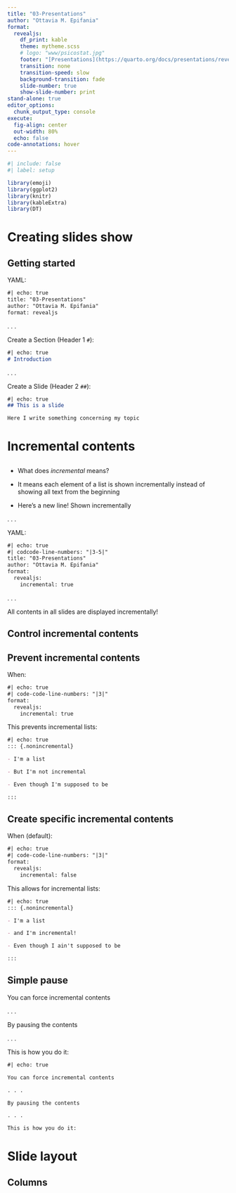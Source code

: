 ```yaml
---
title: "03-Presentations"
author: "Ottavia M. Epifania"
format: 
  revealjs: 
    df_print: kable
    theme: mytheme.scss
    # logo: "www/psicostat.jpg"
    footer: "[Presentations](https://quarto.org/docs/presentations/revealjs/)"
    transition: none
    transition-speed: slow
    background-transition: fade
    slide-number: true
    show-slide-number: print
stand-alone: true
editor_options: 
  chunk_output_type: console
execute: 
  fig-align: center
  out-width: 80%
  echo: false
code-annotations: hover
---
```


```r
#| include: false
#| label: setup

library(emoji)
library(ggplot2)
library(knitr)
library(kableExtra)
library(DT)
```



# Creating slides show 

## Getting started 

YAML: 

```markdown
#| echo: true
title: "03-Presentations"
author: "Ottavia M. Epifania"
format: revealjs
```

. . . 

Create a Section (Header 1 `#`):

```markdown
#| echo: true
# Introduction
```


. . . 

Create a Slide (Header 2 `##`): 

```markdown
#| echo: true
## This is a slide 

Here I write something concerning my topic
```

# Incremental contents 


## 

::: {.incremental}

- What does *incremental* means?

- It means each element of a list is shown incrementally instead of showing all text from the beginning 

- Here's a new line! Shown incrementally 

:::
. . . 

YAML: 

```markdown
#| echo: true
#| codcode-line-numbers: "|3-5|"
title: "03-Presentations"
author: "Ottavia M. Epifania"
format:
  revealjs:
    incremental: true   
```

. . . 

::: {.callout-warning}

All contents in all slides are displayed incrementally! 
:::

## Control incremental contents

:::{.panel-tabset}

## Prevent incremental contents

When: 

```markdown
#| echo: true
#| code-code-line-numbers: "|3|"
format:
  revealjs:
    incremental: true    
```


This prevents incremental lists: 


```markdown
#| echo: true
::: {.nonincremental}

- I'm a list

- But I'm not incremental 

- Even though I'm supposed to be 

:::
```




## Create specific incremental contents


When (default): 

```markdown
#| echo: true
#| code-code-line-numbers: "|3|"
format:
  revealjs:
    incremental: false  
```

This allows for incremental lists: 


```markdown
#| echo: true
::: {.nonincremental}

- I'm a list

- and I'm incremental! 

- Even though I ain't supposed to be 

:::
```


:::

## Simple pause


You can force incremental contents 

. . . 

By pausing the contents

. . . 

This is how you do it: 

```markdown
#| echo: true 

You can force incremental contents 

. . . 

By pausing the contents

. . . 

This is how you do it: 
```


# Slide layout 

## Columns 
    
    

